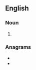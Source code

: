 {{also|crips}}

==English==

===Noun===
{{head|en|noun plural form}}

# {{plural of|Crip|lang=en}}

===Anagrams===
* {{l|en|crisp}}
* {{l|en|scrip}}